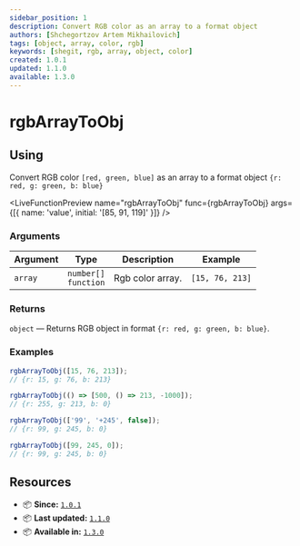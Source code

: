 ```yaml
---
sidebar_position: 1
description: Convert RGB color as an array to a format object
authors: [Shchegortzov Artem Mikhailovich]
tags: [object, array, color, rgb]
keywords: [shegit, rgb, array, object, color]
created: 1.0.1
updated: 1.1.0
available: 1.3.0
---
```



# rgbArrayToObj

## Using

Convert RGB color `[red, green, blue]` as an array to a format object `{r: red, g: green, b: blue}`

<LiveFunctionPreview
  name="rgbArrayToObj"
  func={rgbArrayToObj}
  args={[{ name: 'value', initial: '[85, 91, 119]' }]}
/>

### Arguments

| Argument | Type                         | Description      | Example         |
| -------- | ---------------------------- | ---------------- | --------------- |
| `array`  | `number[]` <br /> `function` | Rgb color array. | `[15, 76, 213]` |

### Returns

`object` — Returns RGB object in format `{r: red, g: green, b: blue}`.

### Examples

```js
rgbArrayToObj([15, 76, 213]);
// {r: 15, g: 76, b: 213}

rgbArrayToObj(() => [500, () => 213, -1000]);
// {r: 255, g: 213, b: 0}

rgbArrayToObj(['99', '+245', false]);
// {r: 99, g: 245, b: 0}

rgbArrayToObj([99, 245, 0]);
// {r: 99, g: 245, b: 0}
```

## Resources

- 📦 **Since:** [`1.0.1`](https://www.npmjs.com/package/shegit/v/1.0.1)
- 📦 **Last updated:** [`1.1.0`](https://www.npmjs.com/package/shegit/v/1.1.0)
- 📦 **Available in:** [`1.3.0`](https://www.npmjs.com/package/shegit/v/1.3.0)

<div style={{ display: 'flex', gap: 20 }}>
  <GitHubResourceButton link="https://github.com/or-temka/shegit/tree/main/src/functions/colors/utility/rgbArrayToObj" />
  <CodeSandboxResourceButton link="https://codesandbox.io/p/sandbox/rgbarraytoobj-rppnwn" />
</div>
